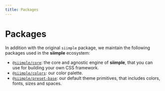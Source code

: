 ```yaml
---
title: Packages
---
```


# Packages

In addition with the original `siimple` package, we maintain the following packages used in the **siimple** ecosystem:

- [`@siimple/core`](/packages/core): the core and agnostic engine of **siimple**, that you can use for building your own CSS framework.
- [`@siimple/colors`](/packages/colors): our color palette.
- [`@siimple/preset-base`](/packages/base): our default theme primitives, that includes colors, fonts, sizes and spaces.
